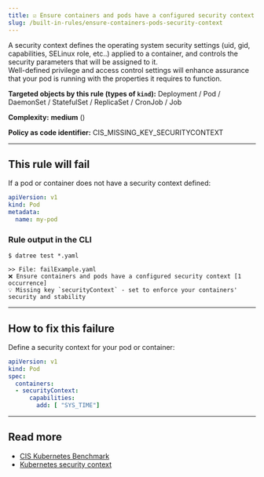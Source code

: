 ```yaml
---
title: ☑️ Ensure containers and pods have a configured security context
slug: /built-in-rules/ensure-containers-pods-security-context
---
```



A security context defines the operating system security settings (uid, gid, capabilities, SELinux role, etc..) applied to a container, and controls the security parameters that will be assigned to it.  
Well-defined privilege and access control settings will enhance assurance that your pod is running with the properties it requires to function.

**Targeted objects by this rule (types of **`kind`**):** Deployment / Pod / DaemonSet / StatefulSet / ReplicaSet / CronJob / Job

**Complexity:** **medium** (<Complexity/>)

**Policy as code identifier:** CIS_MISSING_KEY_SECURITYCONTEXT

---

## This rule will fail

If a pod or container does not have a security context defined:

```yaml
apiVersion: v1
kind: Pod
metadata:
  name: my-pod
```

### Rule output in the CLI

```terminal
$ datree test *.yaml

>> File: failExample.yaml
❌ Ensure containers and pods have a configured security context [1 occurrence]
💡 Missing key `securityContext` - set to enforce your containers' security and stability
```

---

## How to fix this failure

Define a security context for your pod or container:

```yaml
apiVersion: v1
kind: Pod
spec:
  containers:
  - securityContext:
      capabilities:
        add: [ "SYS_TIME"]
```

---

## Read more

- [CIS Kubernetes Benchmark](https://www.cisecurity.org/benchmark/kubernetes)
- [Kubernetes security context](https://kubernetes.io/docs/concepts/policy/security-context)
